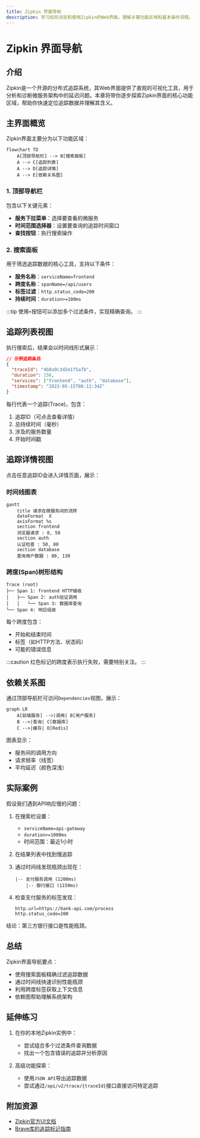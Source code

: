 ```yaml
---
title: Zipkin 界面导航
description: 学习如何浏览和使用Zipkin的Web界面，理解关键功能区域和基本操作流程。
---
```


# Zipkin 界面导航

## 介绍

Zipkin是一个开源的分布式追踪系统，其Web界面提供了直观的可视化工具，用于分析和诊断微服务架构中的延迟问题。本章将带你逐步探索Zipkin界面的核心功能区域，帮助你快速定位追踪数据并理解其含义。

## 主界面概览

Zipkin界面主要分为以下功能区域：

```mermaid
flowchart TD
    A[顶部导航栏] --> B[搜索面板]
    A --> C[追踪列表]
    A --> D[追踪详情]
    A --> E[依赖关系图]
```

### 1. 顶部导航栏
包含以下关键元素：
- **服务下拉菜单**：选择要查看的微服务
- **时间范围选择器**：设置要查询的追踪时间窗口
- **查找按钮**：执行搜索操作

### 2. 搜索面板
用于筛选追踪数据的核心工具，支持以下条件：
- **服务名称**：`serviceName=frontend`
- **跨度名称**：`spanName=/api/users`
- **标签过滤**：`http.status_code=200`
- **持续时间**：`duration>=100ms`

:::tip
使用`+`按钮可以添加多个过滤条件，实现精确查询。
:::

## 追踪列表视图

执行搜索后，结果会以时间线形式展示：

```json
// 示例追踪条目
{
  "traceId": "4b8a9c3d2e1f5a7b",
  "duration": 156,
  "services": ["frontend", "auth", "database"],
  "timestamp": "2023-05-15T08:12:34Z"
}
```

每行代表一个追踪(Trace)，包含：
1. 追踪ID（可点击查看详情）
2. 总持续时间（毫秒）
3. 涉及的服务数量
4. 开始时间戳

## 追踪详情视图

点击任意追踪ID会进入详情页面，展示：

### 时间线图表
```mermaid
gantt
    title 请求在微服务间的流转
    dateFormat  X
    axisFormat %s
    section frontend
    浏览器请求 : 0, 50
    section auth
    认证检查 : 50, 80
    section database
    查询用户数据 : 80, 130
```

### 跨度(Span)树形结构
```
Trace (root)
├── Span 1: frontend HTTP接收
│   ├── Span 2: auth验证调用
│   │   └── Span 3: 数据库查询
└── Span 4: 响应组装
```

每个跨度包含：
- 开始和结束时间
- 标签（如HTTP方法、状态码）
- 可能的错误信息

:::caution
红色标记的跨度表示执行失败，需要特别关注。
:::

## 依赖关系图

通过顶部导航栏可访问`Dependencies`视图，展示：

```mermaid
graph LR
    A[前端服务] -->|调用| B[用户服务]
    B -->|查询| C[数据库]
    C -->|缓存| D[Redis]
```

图表显示：
- 服务间的调用方向
- 请求频率（线宽）
- 平均延迟（颜色深浅）

## 实际案例

假设我们遇到API响应慢的问题：

1. 在搜索栏设置：
   - `serviceName=api-gateway`
   - `duration>=1000ms`
   - 时间范围：最近1小时

2. 在结果列表中找到慢追踪
3. 通过时间线发现瓶颈出现在：
   ```plaintext
   |-- 支付服务调用 (1200ms)
       |-- 银行接口 (1150ms)
   ```

4. 检查支付服务的标签发现：
   ```http
   http.url=https://bank-api.com/process
   http.status_code=200
   ```

结论：第三方银行接口是性能瓶颈。

## 总结

Zipkin界面导航要点：
- 使用搜索面板精确过滤追踪数据
- 通过时间线快速识别性能瓶颈
- 利用跨度标签获取上下文信息
- 依赖图帮助理解系统架构

## 延伸练习

1. 在你的本地Zipkin实例中：
   - 尝试组合多个过滤条件查询数据
   - 找出一个包含错误的追踪并分析原因

2. 高级功能探索：
   - 使用`JSON API`导出追踪数据
   - 尝试通过`/api/v2/trace/{traceId}`接口直接访问特定追踪

## 附加资源

- [Zipkin官方UI文档](https://zipkin.io/zipkin-ui/)
- [Brave库的追踪标记指南](https://github.com/openzipkin/brave/tree/master/brave#defining-spans)